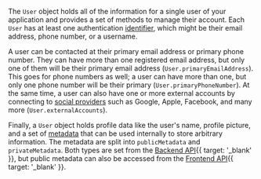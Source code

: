 The `User` object holds all of the information for a single user of your application and provides a set of methods to manage their account. Each `User` has at least one authentication [identifier](/docs/guides/configure/auth-strategies/sign-up-sign-in-options#identifiers), which might be their email address, phone number, or a username.

A user can be contacted at their primary email address or primary phone number. They can have more than one registered email address, but only one of them will be their primary email address (`User.primaryEmailAddress`). This goes for phone numbers as well; a user can have more than one, but only one phone number will be their primary (`User.primaryPhoneNumber`). At the same time, a user can also have one or more external accounts by connecting to [social providers](/docs/guides/configure/auth-strategies/social-connections/all-providers) such as Google, Apple, Facebook, and many more (`User.externalAccounts`).

Finally, a `User` object holds profile data like the user's name, profile picture, and a set of [metadata](/docs/guides/users/extending) that can be used internally to store arbitrary information. The metadata are split into `publicMetadata` and `privateMetadata`. Both types are set from the [Backend API](/docs/reference/backend-api){{ target: '_blank' }}, but public metadata can also be accessed from the [Frontend API](/docs/reference/frontend-api){{ target: '_blank' }}.
